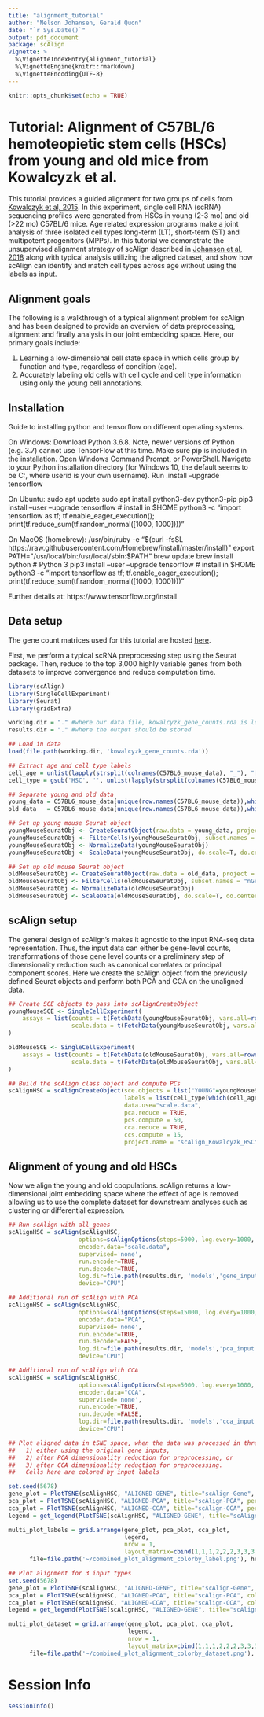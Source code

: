 ```yaml
---
title: "alignment_tutorial"
author: "Nelson Johansen, Gerald Quon"
date: "`r Sys.Date()`"
output: pdf_document
package: scAlign
vignette: >
  %\VignetteIndexEntry{alignment_tutorial}
  %\VignetteEngine{knitr::rmarkdown}
  %\VignetteEncoding{UTF-8}
---
```


```r
knitr::opts_chunk$set(echo = TRUE)
```

# Tutorial: Alignment of C57BL/6 hemoteopietic stem cells (HSCs) from young and old mice from Kowalcyzk et al.

This tutorial provides a guided alignment for two groups of cells from [Kowalczyk et al, 2015](https://www.ncbi.nlm.nih.gov/pmc/articles/PMC4665007/). In this experiment, single cell RNA (scRNA) sequencing profiles were generated from HSCs in young (2-3 mo) and old (>22 mo) C57BL/6 mice. Age related expression programs make a joint analysis of three isolated cell types long-term (LT), short-term (ST) and  multipotent progenitors (MPPs). In this tutorial we demonstrate the unsupervised alignment strategy of scAlign described in [Johansen et al, 2018](https://www.biorxiv.org/content/10.1101/504944v2) along with typical analysis utilizing the aligned dataset, and show how scAlign can identify and match cell types across age without using the labels as input.

## Alignment goals
The following is a walkthrough of a typical alignment problem for scAlign and has been designed to provide an overview of data preprocessing, alignment and finally analysis in our joint embedding space. Here, our primary goals include:

1. Learning a low-dimensional cell state space in which cells group by function and type, regardless of condition (age).
2. Accurately labeling old cells with cell cycle and cell type information using only the young cell annotations.

## Installation

Guide to installing python and tensorflow on different operating systems.

On Windows:
Download Python 3.6.8. Note, newer versions of Python (e.g. 3.7) cannot use TensorFlow at this time.
Make sure pip is included in the installation.
Open Windows Command Prompt, or PowerShell.
Navigate to your Python installation directory (for Windows 10, the default seems to be C:\Users\userid\AppData\Local\Programs\Python\Python36\Scripts, where userid is your own username).
Run .\pip install --upgrade tensorflow

On Ubuntu:
sudo apt update
sudo apt install python3-dev python3-pip
pip3 install --user --upgrade tensorflow # install in $HOME
python3 -c "import tensorflow as tf; tf.enable_eager_execution(); print(tf.reduce_sum(tf.random_normal([1000, 1000])))"

On MacOS (homebrew):
/usr/bin/ruby -e "$(curl -fsSL https://raw.githubusercontent.com/Homebrew/install/master/install)"
export PATH="/usr/local/bin:/usr/local/sbin:$PATH"
brew update
brew install python # Python 3
pip3 install --user --upgrade tensorflow # install in $HOME
python3 -c "import tensorflow as tf; tf.enable_eager_execution(); print(tf.reduce_sum(tf.random_normal([1000, 1000])))"

Further details at: https://www.tensorflow.org/install

## Data setup
The gene count matrices used for this tutorial are hosted [here](https://github.com/quon-titative-biology/data/blob/master/kowalcyzk_gene_counts.rda).

First, we perform a typical scRNA preprocessing step using the Seurat package. Then, reduce to the top 3,000 highly variable genes from both datasets to improve convergence and reduce computation time.

```R
library(scAlign)
library(SingleCellExperiment)
library(Seurat)
library(gridExtra)

working.dir = "." #where our data file, kowalcyzk_gene_counts.rda is located
results.dir = "." #where the output should be stored

## Load in data
load(file.path(working.dir, 'kowalcyzk_gene_counts.rda'))

## Extract age and cell type labels
cell_age = unlist(lapply(strsplit(colnames(C57BL6_mouse_data), "_"), "[[", 1))
cell_type = gsub('HSC', '', unlist(lapply(strsplit(colnames(C57BL6_mouse_data), "_"), "[[", 2)))

## Separate young and old data
young_data = C57BL6_mouse_data[unique(row.names(C57BL6_mouse_data)),which(cell_age == "young")]
old_data   = C57BL6_mouse_data[unique(row.names(C57BL6_mouse_data)),which(cell_age == "old")]

## Set up young mouse Seurat object
youngMouseSeuratObj <- CreateSeuratObject(raw.data = young_data, project = "MOUSE_AGE", min.cells = 0)
youngMouseSeuratObj <- FilterCells(youngMouseSeuratObj, subset.names = "nGene", low.thresholds = 100, high.thresholds = Inf)
youngMouseSeuratObj <- NormalizeData(youngMouseSeuratObj)
youngMouseSeuratObj <- ScaleData(youngMouseSeuratObj, do.scale=T, do.center=T, display.progress = T)

## Set up old mouse Seurat object
oldMouseSeuratObj <- CreateSeuratObject(raw.data = old_data, project = "MOUSE_AGE", min.cells = 0)
oldMouseSeuratObj <- FilterCells(oldMouseSeuratObj, subset.names = "nGene", low.thresholds = 100, high.thresholds = Inf)
oldMouseSeuratObj <- NormalizeData(oldMouseSeuratObj)
oldMouseSeuratObj <- ScaleData(oldMouseSeuratObj, do.scale=T, do.center=T, display.progress = T)
```

## scAlign setup
The general design of scAlign's makes it agnostic to the input RNA-seq data representation. Thus, the input data can either be
gene-level counts, transformations of those gene level counts or a preliminary step of dimensionality reduction such
as canonical correlates or principal component scores. Here we create the scAlign object from the previously defined
Seurat objects and perform both PCA and CCA on the unaligned data.

```R
## Create SCE objects to pass into scAlignCreateObject
youngMouseSCE <- SingleCellExperiment(
    assays = list(counts = t(FetchData(youngMouseSeuratObj, vars.all=rownames(young_data), use.raw=TRUE)),
                  scale.data = t(FetchData(youngMouseSeuratObj, vars.all=rownames(young_data), use.scaled=TRUE)))
)

oldMouseSCE <- SingleCellExperiment(
    assays = list(counts = t(FetchData(oldMouseSeuratObj, vars.all=rownames(old_data), use.raw=TRUE)),
                  scale.data = t(FetchData(oldMouseSeuratObj, vars.all=rownames(old_data), use.scaled=TRUE)))
)

## Build the scAlign class object and compute PCs
scAlignHSC = scAlignCreateObject(sce.objects = list("YOUNG"=youngMouseSCE, "OLD"=oldMouseSCE),
                                 labels = list(cell_type[which(cell_age == "young")], cell_type[which(cell_age == "old")]),
                                 data.use="scale.data",
                                 pca.reduce = TRUE,
                                 pcs.compute = 50,
                                 cca.reduce = TRUE,
                                 ccs.compute = 15,
                                 project.name = "scAlign_Kowalcyzk_HSC")
```

## Alignment of young and old HSCs
Now we align the young and old cpopulations. scAlign returns a low-dimensional joint embedding space where the effect of age is
removed allowing us to use the complete dataset for downstream analyses such as clustering or differential expression.

```R
## Run scAlign with all_genes
scAlignHSC = scAlign(scAlignHSC,
                    options=scAlignOptions(steps=5000, log.every=1000, norm=TRUE, early.stop=TRUE),
                    encoder.data="scale.data",
                    supervised='none',
                    run.encoder=TRUE,
                    run.decoder=TRUE,
                    log.dir=file.path(results.dir, 'models','gene_input'),
                    device="CPU")

## Additional run of scAlign with PCA
scAlignHSC = scAlign(scAlignHSC,
                    options=scAlignOptions(steps=15000, log.every=1000, norm=TRUE, early.stop=FALSE),
                    encoder.data="PCA",
                    supervised='none',
                    run.encoder=TRUE,
                    run.decoder=FALSE,
                    log.dir=file.path(results.dir, 'models','pca_input'),
                    device="CPU")

## Additional run of scAlign with CCA
scAlignHSC = scAlign(scAlignHSC,
                    options=scAlignOptions(steps=5000, log.every=1000, norm=TRUE, early.stop=TRUE),
                    encoder.data="CCA",
                    supervised='none',
                    run.encoder=TRUE,
                    run.decoder=FALSE,
                    log.dir=file.path(results.dir, 'models','cca_input'),
                    device="CPU")

## Plot aligned data in tSNE space, when the data was processed in three different ways:
##   1) either using the original gene inputs,
##   2) after PCA dimensionality reduction for preprocessing, or
##   3) after CCA dimensionality reduction for preprocessing.
##   Cells here are colored by input labels

set.seed(5678)
gene_plot = PlotTSNE(scAlignHSC, "ALIGNED-GENE", title="scAlign-Gene", perplexity=30)
pca_plot = PlotTSNE(scAlignHSC, "ALIGNED-PCA", title="scAlign-PCA", perplexity=30)
cca_plot = PlotTSNE(scAlignHSC, "ALIGNED-CCA", title="scAlign-CCA", perplexity=30)
legend = get_legend(PlotTSNE(scAlignHSC, "ALIGNED-GENE", title="scAlign-Gene", legend="right", max_iter=1))

multi_plot_labels = grid.arrange(gene_plot, pca_plot, cca_plot,
                                 legend,
                                 nrow = 1,
                                 layout_matrix=cbind(1,1,1,2,2,2,3,3,3,4)),
      file=file.path('~/combined_plot_alignment_colorby_label.png'), height=12, width=36)

## Plot alignment for 3 input types
set.seed(5678)
gene_plot = PlotTSNE(scAlignHSC, "ALIGNED-GENE", title="scAlign-Gene", cols=c("red","blue"), labels.use="group.by", perplexity=30)
pca_plot = PlotTSNE(scAlignHSC, "ALIGNED-PCA", title="scAlign-PCA", cols=c("red","blue"), labels.use="group.by", perplexity=30)
cca_plot = PlotTSNE(scAlignHSC, "ALIGNED-CCA", title="scAlign-CCA", cols=c("red","blue"), labels.use="group.by", perplexity=30)
legend = get_legend(PlotTSNE(scAlignHSC, "ALIGNED-GENE", title="scAlign-Gene", cols=c("red","blue"), labels.use="group.by", legend="right", max_iter=1))

multi_plot_dataset = grid.arrange(gene_plot, pca_plot, cca_plot,
                                  legend,
                                  nrow = 1,
                                  layout_matrix=cbind(1,1,1,2,2,2,3,3,3,4)),
      file=file.path('~/combined_plot_alignment_colorby_dataset.png'), height=12, width=36)
```

# Session Info
```r
sessionInfo()
```
